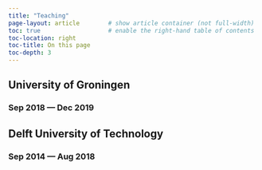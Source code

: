 ```yaml
---
title: "Teaching"
page-layout: article        # show article container (not full-width)
toc: true                   # enable the right-hand table of contents
toc-location: right
toc-title: On this page
toc-depth: 3
---
```


## University of Groningen
### Sep 2018 --- Dec 2019


## Delft University of Technology
### Sep 2014 --- Aug 2018